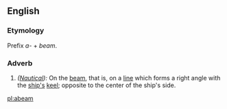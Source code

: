 ==English==
===Etymology===
Prefix ''a-'' + ''beam''.
===Adverb===
#''([[Nautical]]):'' On the [[beam]], that is, on a [[line]] which forms a right angle with the [[ship's]] [[keel]]; opposite to the center of the ship's side.

[[pl:abeam]]